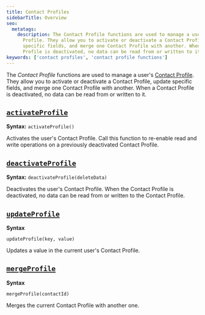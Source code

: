 ```yaml
---
title: Contact Profiles
sidebarTitle: Overview
seo:
  metatags:
    description: The Contact Profile functions are used to manage a user's Contact
      Profile. They allow you to activate or deactivate a Contact Profile, update
      specific fields, and merge one Contact Profile with another. When a Contact
      Profile is deactivated, no data can be read from or written to it.
keywords: ['contact profiles', 'contact profile functions']
---
```


The _Contact Profile_ functions are used to manage a user's [Contact Profile](/ai/agents/analyze/contact-profiles). They allow you to activate or deactivate a Contact Profile, update specific fields, and merge one Contact Profile with another. When a Contact Profile is deactivated, no data can be read from or written to it.

## [`activateProfile`](/ai/for-developers/function-reference/contact-profiles/activateProfile)

**Syntax:** `activateProfile()`

Activates the user's Contact Profile.
Call this function to re-enable read and write operations on a previously deactivated Contact Profile.

## [`deactivateProfile`](/ai/for-developers/function-reference/contact-profiles/deactivateProfile)

**Syntax:** `deactivateProfile(deleteData)`

Deactivates the user's Contact Profile. When the Contact Profile is deactivated, no data can be read from or written to the Contact Profile.

## [`updateProfile`](/ai/for-developers/function-reference/contact-profiles/updateProfile)

**Syntax**

`updateProfile(key, value)`

Updates a value in the current user's Contact Profile.

## [`mergeProfile`](/ai/for-developers/function-reference/contact-profiles/mergeProfile)

**Syntax**

`mergeProfile(contactId)`

Merges the current Contact Profile with another one.